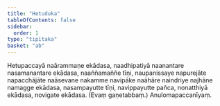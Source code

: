 ```yaml
---
title: "Hetuduka"
tableOfContents: false
sidebar:
  order: 1
type: "tipitaka"
basket: "ab"
---
```



<DynamicBreadcrumb />

<Division number="114">

<Paragraph number="1418">
Hetupaccayā naārammaṇe ekādasa, naadhipatiyā naanantare nasamanantare ekādasa, naaññamaññe tīṇi, naupanissaye napurejāte napacchājāte naāsevane nakamme navipāke naāhāre naindriye najhāne namagge ekādasa, nasampayutte tīṇi, navippayutte pañca, nonatthiyā ekādasa, novigate ekādasa. (Evaṃ gaṇetabbaṃ.)

</Paragraph>
</Division>

<Paragraph number="1419" type="center">
Anulomapaccanīyaṃ.
</Paragraph>